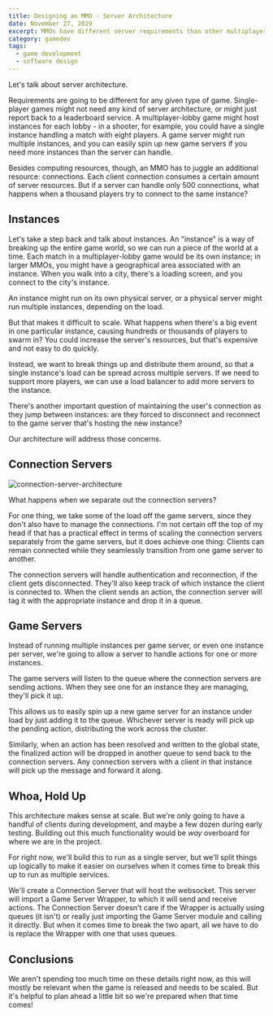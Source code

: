 ```yaml
---
title: Designing an MMO - Server Architecture
date: November 27, 2019
excerpt: MMOs have different server requirements than other multiplayer games. Let's talk strategy.
category: gamedev
tags:
  - game development
  - software design
---
```


Let's talk about server architecture.

Requirements are going to be different for any given type of game. Single-player games might not need any kind of server architecture, or might just report back to a leaderboard service. A multiplayer-lobby game might host instances for each lobby - in a shooter, for example, you could have a single instance handling a match with eight players. A game server might run multiple instances, and you can easily spin up new game servers if you need more instances than the server can handle.

Besides computing resources, though, an MMO has to juggle an additional resource: connections. Each client connection consumes a certain amount of server resources. But if a server can handle only 500 connections, what happens when a thousand players try to connect to the same instance?

## Instances

Let's take a step back and talk about instances. An "instance" is a way of breaking up the entire game world, so we can run a piece of the world at a time. Each match in a multiplayer-lobby game would be its own instance; in larger MMOs, you might have a geographical area associated with an instance. When you walk into a city, there's a loading screen, and you connect to the city's instance.

An instance might run on its own physical server, or a physical server might run multiple instances, depending on the load.

But that makes it difficult to scale. What happens when there's a big event in one particular instance, causing hundreds or thousands of players to swarm in? You could increase the server's resources, but that's expensive and not easy to do quickly.

Instead, we want to break things up and distribute them around, so that a single instance's load can be spread across multiple servers. If we need to support more players, we can use a load balancer to add more servers to the instance.

There's another important question of maintaining the user's connection as they jump between instances: are they forced to disconnect and reconnect to the game server that's hosting the new instance?

Our architecture will address those concerns.

## Connection Servers

![connection-server-architecture](/assets/images/connection-server-architecture.png)

What happens when we separate out the connection servers?

For one thing, we take some of the load off the game servers, since they don't also have to manage the connections. I'm not certain off the top of my head if that has a practical effect in terms of scaling the connection servers separately from the game servers, but it does achieve one thing: Clients can remain connected while they seamlessly transition from one game server to another.

The connection servers will handle authentication and reconnection, if the client gets disconnected. They'll also keep track of which instance the client is connected to. When the client sends an action, the connection server will tag it with the appropriate instance and drop it in a queue.

## Game Servers

Instead of running multiple instances per game server, or even one instance per server, we're going to allow a server to handle actions for one or more instances.

The game servers will listen to the queue where the connection servers are sending actions. When they see one for an instance they are managing, they'll pick it up.

This allows us to easily spin up a new game server for an instance under load by just adding it to the queue. Whichever server is ready will pick up the pending action, distributing the work across the cluster.

Similarly, when an action has been resolved and written to the global state, the finalized action will be dropped in another queue to send back to the connection servers. Any connection servers with a client in that instance will pick up the message and forward it along.

## Whoa, Hold Up

This architecture makes sense at scale. But we're only going to have a handful of clients during development, and maybe a few dozen during early testing. Building out this much functionality would be _way_ overboard for where we are in the project.

For right now, we'll build this to run as a single server, but we'll split things up logically to make it easier on ourselves when it comes time to break this up to run as multiple services.

We'll create a Connection Server that will host the websocket. This server will import a Game Server Wrapper, to which it will send and receive actions. The Connection Server doesn't care if the Wrapper is actually using queues (it isn't) or really just importing the Game Server module and calling it directly. But when it comes time to break the two apart, all we have to do is replace the Wrapper with one that uses queues.

## Conclusions

We aren't spending too much time on these details right now, as this will mostly be relevant when the game is released and needs to be scaled. But it's helpful to plan ahead a little bit so we're prepared when that time comes!
